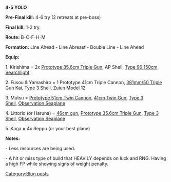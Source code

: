 '''4-5 YOLO '''

<p style="margin-top:0.4em;color:rgb(0,0,0);font-size:14px;line-height:22px;">'''Pre-Final kill:''' 4-6 try (2 retreats at pre-boss)</p>

<p style="color:rgb(0,0,0);font-size:14px;line-height:22px;">'''Final kill:''' 1-2 try.</p>

<p style="color:rgb(0,0,0);font-size:14px;line-height:22px;">'''Route:''' B-C-F-H-M</p>

<p style="color:rgb(0,0,0);font-size:14px;line-height:22px;">'''Formation:''' Line Ahead - Line Abreast - Double Line - Line Ahead  </p>

<p style="color:rgb(0,0,0);font-size:14px;line-height:22px;">'''Equip:'''</p>

<p style="color:rgb(0,0,0);font-size:14px;line-height:22px;">1. Kirishima = 2x [http://kancolle.wikia.com/wiki/Prototype_35.6cm_Triple_Gun_Mount Prototype 35.6cm Triple Gun], AP Shell, [http://kancolle.wikia.com/wiki/Type_96_150cm_Searchlight Type 96 150cm Searchlight]</p>

<p style="color:rgb(0,0,0);font-size:14px;line-height:22px;"><span style="text-align:center;">2. Fusou & Yamashiro = 1 Prototype 41cm Triple Cannon, </span>[http://kancolle.wikia.com/wiki/381mm/50_Triple_Gun_Mount_Kai 381mm/50 Triple Gun Kai], [http://kancolle.wikia.com/wiki/Type_3_Shell Type 3 Shell], [http://kancolle.wikia.com/wiki/Zuiun_Model_12 Zuiun Model 12]</p>

<p style="color:rgb(0,0,0);font-size:14px;line-height:22px;">3. Mutsu = [http://kancolle.wikia.com/wiki/Prototype_51cm_Twin_Cannon Prototype 51cm Twin Cannon], [http://kancolle.wikia.com/wiki/41cm_Twin_Gun_Mount 41cm Twin Gun], [http://kancolle.wikia.com/wiki/Type_3_Shell Type 3 Shell], [http://kancolle.wikia.com/wiki/Type_0_Observation_Seaplane Observation Seaplane]</p>

<p style="color:rgb(0,0,0);font-size:14px;line-height:22px;">4. Littorio (or Haruna) = [http://kancolle.wikia.com/wiki/46cm_Triple_Gun_Mount 46cm gun], [http://kancolle.wikia.com/wiki/Prototype_35.6cm_Triple_Gun_Mount Prototype 35.6cm Triple Gun], [http://kancolle.wikia.com/wiki/Type_3_Shell Type 3 Shell], [http://kancolle.wikia.com/wiki/Type_0_Observation_Seaplane Observation Seaplane]</p>

<p style="color:rgb(0,0,0);font-size:14px;line-height:22px;">5. Kaga = 4x Reppu (or your best plane)</p>

<p style="color:rgb(0,0,0);font-size:14px;line-height:22px;">'''Notes: '''</p>

<p style="color:rgb(0,0,0);font-size:14px;line-height:22px;">- Less resources are being used.</p>

<p style="color:rgb(0,0,0);font-size:14px;line-height:22px;">- A hit or miss type of build that HEAVILY depends on luck and RNG. Having a high FP while showing signs of weight penalty.</p>
[[Category:Blog posts]]